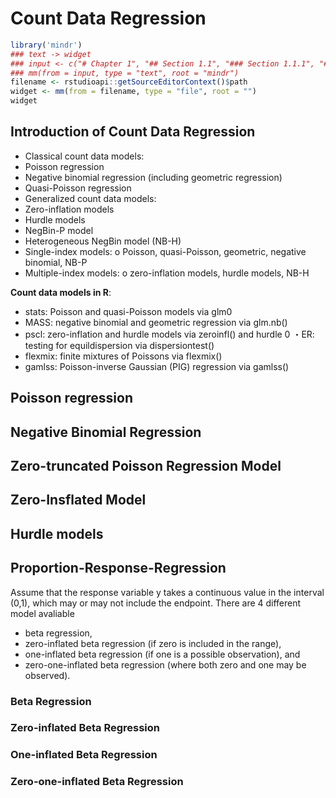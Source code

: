 # Count Data Regression  


```{r mind map,echo = F,message = FALSE, error = FALSE, warning = FALSE}
library('mindr')
### text -> widget
### input <- c("# Chapter 1", "## Section 1.1", "### Section 1.1.1", "## Section 1.2", "# Chapter 2")
### mm(from = input, type = "text", root = "mindr")
filename <- rstudioapi::getSourceEditorContext()$path
widget <- mm(from = filename, type = "file", root = "")
widget
```


## Introduction of Count Data Regression  

- Classical count data models:
- Poisson regression
- Negative binomial regression (including geometric regression)
- Quasi-Poisson regression
- Generalized count data models:
- Zero-inflation models
- Hurdle models
- NegBin-P model
- Heterogeneous NegBin model (NB-H)
- Single-index models:
o Poisson, quasi-Poisson, geometric, negative binomial, NB-P
- Multiple-index models:
o zero-inflation models, hurdle models, NB-H

**Count data models in $\mathrm{R}$**:

- stats: Poisson and quasi-Poisson models via glm0
- MASS: negative binomial and geometric regression via glm.nb()
- pscl: zero-inflation and hurdle models via zeroinfl() and hurdle 0 ・ER: testing for equildispersion via dispersiontest()
- flexmix: finite mixtures of Poissons via flexmix()
- gamlss: Poisson-inverse Gaussian (PIG) regression via gamlss()

## Poisson regression


## Negative Binomial Regression


## Zero-truncated Poisson Regression Model 

## Zero-Insflated Model

## Hurdle models


## Proportion-Response-Regression

Assume that the response variable y takes a continuous value in the interval (0,1), which may or may not include the endpoint. There are 4 different model avaliable

* beta regression, 
* zero-inflated beta regression (if zero is included in the range), 
* one-inflated beta regression (if one is a possible observation), and 
* zero-one-inflated beta regression (where both zero and one may be observed).


### Beta Regression


### Zero-inflated Beta Regression


### One-inflated Beta Regression

### Zero-one-inflated Beta Regression

